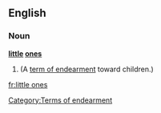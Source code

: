 ==English==

===Noun===
'''[[little]] [[ones]]'''

# {{plural of|[[little one]]}} (A [[term of endearment]] toward children.)

[[Category:Terms of endearment]]

[[fr:little ones]]